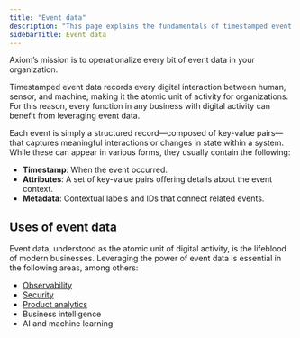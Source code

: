 ```yaml
---
title: "Event data"
description: "This page explains the fundamentals of timestamped event data in Axiom."
sidebarTitle: Event data
---
```


Axiom’s mission is to operationalize every bit of event data in your organization.

Timestamped event data records every digital interaction between human, sensor, and machine, making it the atomic unit of activity for organizations. For this reason, every function in any business with digital activity can benefit from leveraging event data.

Each event is simply a structured record—composed of key-value pairs—that captures meaningful interactions or changes in state within a system. While these can appear in various forms, they usually contain the following:

- **Timestamp**: When the event occurred.
- **Attributes**: A set of key-value pairs offering details about the event context.
- **Metadata**: Contextual labels and IDs that connect related events.

## Uses of event data

Event data, understood as the atomic unit of digital activity, is the lifeblood of modern businesses. Leveraging the power of event data is essential in the following areas, among others:

- [Observability](/getting-started-guide/observability)
- [Security](/getting-started-guide/security)
- [Product analytics](/getting-started-guide/product-analytics)
- Business intelligence
- AI and machine learning